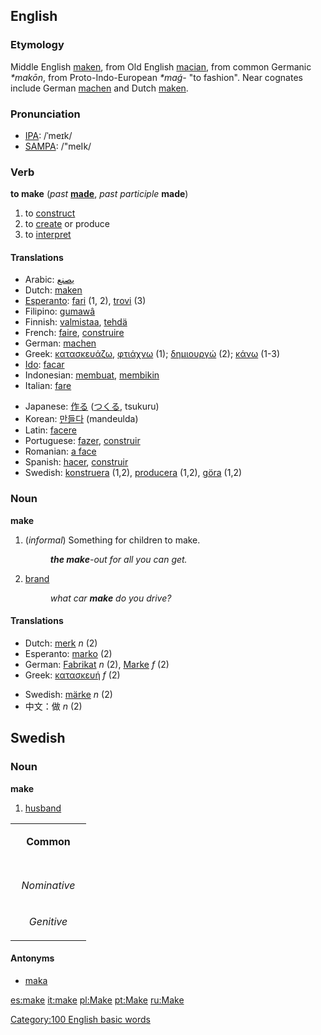 ==English==
===Etymology===
Middle English [[maken]], from Old English [[macian]], from common Germanic ''*makōn'', from Proto-Indo-European ''*maǵ-'' "to fashion".  Near cognates include German [[machen]] and Dutch [[maken]].

=== Pronunciation ===
*[[w:IPA|IPA]]: /ˈmeɪk/
*[[w:SAMPA|SAMPA]]: /"meIk/

=== Verb ===
'''to make''' (''past'' '''[[made]]''', ''past participle'' '''made''')

# to [[construct]]
# to [[create]] or produce
# to [[interpret]]

==== Translations ====
{{Top}}
*Arabic: [[يصنع]]
*Dutch: [[maken]]
*[[Esperanto]]: [[fari]] (1, 2), [[trovi]] (3)
*Filipino: [[gumawâ]]
*Finnish: [[valmistaa]], [[tehdä]]
*French: [[faire]], [[construire]]
*German: [[machen]]
*Greek: [[:el:κατασκευάζω|κατασκευάζω]], [[:el:φτιάχνω|φτιάχνω]] (1); [[:el:δημιουργώ|δημιουργώ]] (2); [[:el:κάνω|κάνω]] (1-3)
*[[Ido]]: [[facar]]
*Indonesian: [[buat|membuat]], [[bikin|membikin]]
*Italian: [[fare]]
{{Mid}}
*Japanese: [[作る]] ([[つくる]], tsukuru)
*Korean: [[만들다]] (mandeulda)
*Latin: [[facere]]
*Portuguese: [[fazer]], [[construir]]
*Romanian: [[a face]]
*Spanish: [[hacer]], [[construir]]
*Swedish: [[konstruera]] (1,2), [[producera]] (1,2), [[göra]] (1,2)
{{Bottom}}

===Noun===
'''make'''

#(''informal'') Something for children to make.
#:'''''the make'''-out for all you can get.''
#[[brand]]
#:''what car '''make''' do you drive?''

==== Translations ====
{{Top}}
*Dutch: [[merk]] ''n'' (2)
*Esperanto: [[marko]] (2)
*German: [[Fabrikat]] ''n'' (2), [[Marke]] ''f'' (2)
*Greek: [[κατασκευή]] ''f'' (2)
{{Mid}}
*Swedish: [[märke]] ''n'' (2)
*中文：做 ''n'' (2) <!--What language is this?-->
{{Bottom}}

==Swedish==
===Noun===
'''make'''

#[[husband]]

{| border=1 cellspacing=0
| bgcolor="#FFFFF0" colspan=5 align=center | '''Common'''
|-
|- bgcolor="#FFFFF0" align=center
! rowspan=2 | 
| colspan=2 width=105| Singular 
| colspan=2 | Plural
|- bgcolor="#FFFFF0" align=center
| width=105 | ''Indefinite'' 
| width=105 | ''Definite'' 
| width=105 |  ''Indefinite'' 
|  width=105 | ''Definite''
|- align=center
| width=105 bgcolor="#FFFFF0" | ''Nominative'' 
| [[make]]
| [[maken]]
| [[makar]]
| [[makarna]]
|- align=center
| width=105 bgcolor="#FFFFF0" | ''Genitive'' 
| [[makes]]
| [[makens]]
| [[makars]]
| [[makarnas]]
|}

====Antonyms====
*[[maka]]

<!-- Categories -->
[[Category:100 English basic words]]

<!-- Other Languge Links -->
[[es:make]]
[[it:make]]
[[pl:Make]]
[[pt:Make]]
[[ru:Make]]